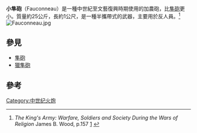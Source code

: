 '''小隼砲'''（Fauconneau）是一種中世紀至文藝復興時期使用的加農砲，比[[隼砲|隼砲]]更小。質量約25公斤，長約1公尺，是一種半攜帶式的武器，主要用於反人員。<ref>''The King's Army: Warfare, Soldiers and Society During the Wars of Religion'' James B. Wood, p.157 [https://books.google.com/books?id=CwbRm71PY0MC&pg=PA157] {{Wayback|url=https://books.google.com/books?id=CwbRm71PY0MC&pg=PA157 |date=20210216101422 }}</ref>
[[File:Fauconneau.jpg|thumb]]

==參見==
*[[隼砲|隼砲]]
*[[獵隼砲|獵隼砲]]

==參考==
{{reflist}}

[[Category:中世纪火炮|Category:中世纪火炮]]